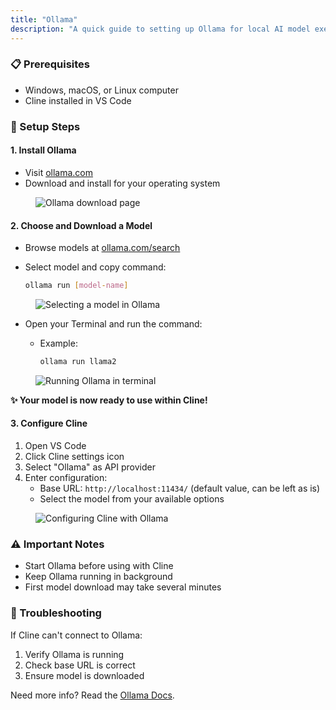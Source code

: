 ```yaml
---
title: "Ollama"
description: "A quick guide to setting up Ollama for local AI model execution with Cline."
---
```


### 📋 Prerequisites

-   Windows, macOS, or Linux computer
-   Cline installed in VS Code

### 🚀 Setup Steps

#### 1. Install Ollama

-   Visit [ollama.com](https://ollama.com)
-   Download and install for your operating system

<figure>
	<img
		src="https://storage.googleapis.com/cline_public_images/docs/assets/image%20(2)%20(1)%20(1).png"
		alt="Ollama download page"
	/>
</figure>

#### 2. Choose and Download a Model

-   Browse models at [ollama.com/search](https://ollama.com/search)
-   Select model and copy command:

    ```bash
    ollama run [model-name]
    ```

<figure>
	<img
		src="https://storage.googleapis.com/cline_public_images/docs/assets/ollama-model-grab%20(2).gif"
		alt="Selecting a model in Ollama"
	/>
</figure>

-   Open your Terminal and run the command:

    -   Example:

        ```bash
        ollama run llama2
        ```

<figure>
	<img
		src="https://storage.googleapis.com/cline_public_images/docs/assets/starting-ollama-terminal%20(2).gif"
		alt="Running Ollama in terminal"
	/>
</figure>

**✨ Your model is now ready to use within Cline!**

#### 3. Configure Cline

1. Open VS Code
2. Click Cline settings icon
3. Select "Ollama" as API provider
4. Enter configuration:
    - Base URL: `http://localhost:11434/` (default value, can be left as is)
    - Select the model from your available options

<figure>
	<img
		src="https://storage.googleapis.com/cline_public_images/docs/assets/selecting-ollama-model-cline%20(3).gif"
		alt="Configuring Cline with Ollama"
	/>
</figure>

### ⚠️ Important Notes

-   Start Ollama before using with Cline
-   Keep Ollama running in background
-   First model download may take several minutes

### 🔧 Troubleshooting

If Cline can't connect to Ollama:

1. Verify Ollama is running
2. Check base URL is correct
3. Ensure model is downloaded

Need more info? Read the [Ollama Docs](https://github.com/ollama/ollama/blob/main/docs/api.md).
